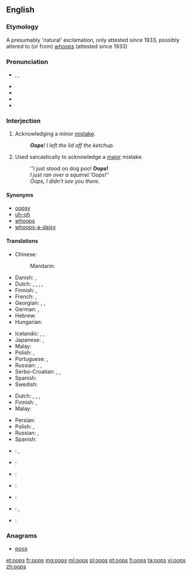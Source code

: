 {{also|OOPS}}
==English==

===Etymology===
A presumably 'natural' exclamation, only attested since 1933, possibly altered to (or from) [[whoops]] (attested since 1933)

===Pronunciation===
* {{enPR|o͞ops}}, {{IPA|/uːps/|/ʊps/}}, {{X-SAMPA|/u:ps/}}
* {{audio|en-us-oops.ogg|Audio (US)}}
* {{audio|en-uk-Oops.ogg|Audio (UK)}}
* {{rhymes|uːps}}
* {{rhymes|ʊps}}

===Interjection===
{{en-interj}}

# Acknowledging a minor [[mistake]].
#: '''''Oops'''!  I left the lid off the ketchup.''
# Used sarcastically to acknowledge a [[major]] mistake.
#: ''I just stood on dog poo!  '''Oops!'''
#: ''I just ran over a squirrel. '''Oops!''
#: ''Oops, I didn't see you there.''

====Synonyms====
* [[oopsy]]
* [[uh-oh]]
* [[whoops]]
* [[whoops-a-daisy]]

====Translations====
{{trans-top|acknowledging a minor mistake}}
* Chinese:
*: Mandarin: {{t|cmn|哎呀|tr=āiyā, āiyá|sc=Hani}}
* Danish: {{t-|da|ups}}, {{t-|da|hovsa}}
* Dutch: {{t|nl|ai}}, {{t|nl|amaai}}, {{t|nl|oeps}}, {{t|nl|oei}}, {{t|nl|zut}}
* Finnish: {{t-|fi|ups}}, {{t+|fi|oho}}
* French: {{t+|fr|oups}}, {{t-|fr|houp!}}
* Georgian: {{t-|ka|უი|tr=ui|sc=Geor}}, {{t-|ka|ვაი|tr=vai|sc=Geor}}, {{t-|ka|უფს|tr=up's|sc=Geor}}
* German: {{t+|de|ups}}, {{t+|de|huch}}
* Hebrew: {{t|he|אופס|tr=oops|sc=Hebr}}
* Hungarian: {{t-|hu|hoppá}}
{{trans-mid}}
* Icelandic: {{t-|is|úps}}, {{t-|is|úbbs}}, {{t-|is|æj}}
* Japanese: {{t|ja|あら|tr=ara|sc=Jpan}}, {{t|ja|おや|tr=oya|sc=Jpan}}
* Malay: {{t-|ms|oop}}
* Polish: {{t+|pl|oj}}, {{t-|pl|ups}}
* Portuguese: {{t+|pt|opa}}, {{t-|pt|ops}}
* Russian: {{t|ru|ой|tr=oj|sc=Cyrl}}, {{t|ru|упс|tr=ups|sc=Cyrl}} {{qualifier|neologism}}, {{t|ru|ох|tr=ox|sc=Cyrl}}
* Serbo-Croatian: {{t-|sh|ups}}, {{t-|sh|jao}}, {{qualifier|slang, from english "shit"}} {{t-|sh|šit}}
* Spanish: {{t-|es|ops}}
* Swedish: {{t+|sv|hoppsan}}
{{trans-bottom}}

{{trans-top|used sarcastically to acknowledge a major mistake}}
* Dutch: {{t|nl|aiai}}, {{t|nl|oeps}}, {{t|nl|oeioei}}, {{t|nl|help}}
* Finnish: {{t-|fi|ups}}, {{t+|fi|oho}}
* Malay: {{t-|ms|oop}}
{{trans-mid}}
* Persian: {{t|fa|آخ|tr=âx|sc=fa-Arab}}
* Polish: {{t+|pl|oj}}, {{t-|pl|ups}}
* Russian: {{t|ru|ой|tr=oj|sc=Cyrl}}, {{t|ru|упс|tr=ups|sc=Cyrl}} {{qualifier|neologism}}
* Spanish: {{t-|es|oh oh}}
{{trans-bottom}}

{{checktrans-top}}
* {{ttbc|de}}: {{t|de|hoppla}}, {{t|de|upps}}
* {{ttbc|he}}: {{t|he|אופס|tr=oops|sc=Hebr}}
* {{ttbc|is}}: {{t|is|úps}}
{{trans-mid}}
* {{ttbc|it}}: {{t|it|ops}}
* {{ttbc|es}}: {{t|es|ups}}
* {{ttbc|sv}}: {{t|sv|oj}}, {{t|sv|hoppsan}}
* {{ttbc|tr}}: {{qualifier|Pronounced "I!"}} {{t|tr|ay}} <!-------->
{{trans-bottom}}

===Anagrams===
* [[poos#English|poos]]

[[et:oops]]
[[fr:oops]]
[[mg:oops]]
[[ml:oops]]
[[pl:oops]]
[[pt:oops]]
[[fi:oops]]
[[ta:oops]]
[[vi:oops]]
[[zh:oops]]